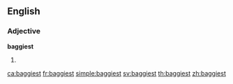 ==English==

===Adjective===
'''baggiest'''

# {{en-superlative of|baggy}}

[[ca:baggiest]]
[[fr:baggiest]]
[[simple:baggiest]]
[[sv:baggiest]]
[[th:baggiest]]
[[zh:baggiest]]
